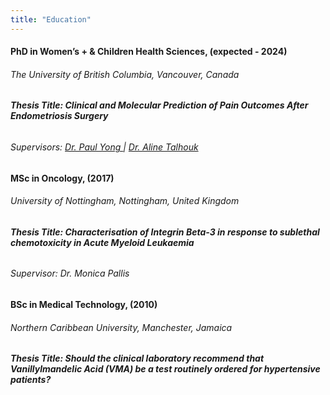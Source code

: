 ```yaml
---
title: "Education"
---
```



#### PhD in Women’s + & Children Health Sciences, (expected - 2024)
###### *The University of British Columbia, Vancouver, Canada* 
###### **Thesis Title: Clinical and Molecular Prediction of Pain Outcomes After Endometriosis Surgery**
###### Supervisors: <a href="https://www.bcchr.ca/pyong"> Dr. Paul Yong </a> | <a href="https://bmiai.ubc.ca/people/aline-talhouk"> Dr. Aline Talhouk </a>

#### MSc in Oncology, (2017)
###### *University of Nottingham, Nottingham, United Kingdom*
###### **Thesis Title: Characterisation of Integrin Beta-3 in response to sublethal chemotoxicity in Acute Myeloid Leukaemia**
###### Supervisor: Dr. Monica Pallis

#### BSc in Medical Technology, (2010)
###### *Northern Caribbean University, Manchester, Jamaica*
###### **Thesis Title: Should the clinical laboratory recommend that Vanillylmandelic Acid (VMA) be a test routinely ordered for hypertensive patients?**
